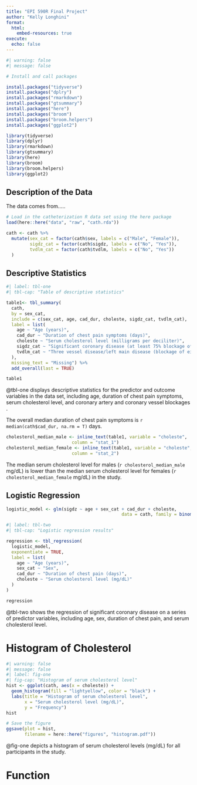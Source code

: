 ```yaml
---
title: "EPI 590R Final Project"
author: "Kelly Longhini"
format:
  html:
    embed-resources: true
execute: 
  echo: false
---
```


```r
#| warning: false
#| message: false

# Install and call packages

install.packages("tidyverse")
install.packages("dplry")
install.packages("rmarkdown")
install.packages("gtsummary")
install.packages("here")
install.packages("broom")
install.packages("broom.helpers")
install.packages("ggplot2")

library(tidyverse)
library(dplyr)
library(rmarkdown)
library(gtsummary)
library(here)
library(broom)
library(broom.helpers)
library(ggplot2)
```

## Description of the Data

The data comes from.....

```r
# Load in the catheterization R data set using the here package
load(here::here("data", "raw", "cath.rda")) 

cath <- cath %>%
  mutate(sex_cat = factor(cath$sex, labels = c("Male", "Female")),
         sigdz_cat = factor(cath$sigdz, labels = c("No", "Yes")),
         tvdlm_cat = factor(cath$tvdlm, labels = c("No", "Yes"))
  )

```

## Descriptive Statistics

```r
#| label: tbl-one
#| tbl-cap: "Table of descriptive statistics"

table1<- tbl_summary(
  cath,
  by = sex_cat,
  include = c(sex_cat, age, cad_dur, choleste, sigdz_cat, tvdlm_cat),
  label = list(
    age ~ "Age (years)",
    cad_dur ~ "Duration of chest pain symptoms (days)",
    choleste ~ "Serum cholesterol level (milligrams per deciliter)",
    sigdz_cat ~ "Significant coronary disease (at least 75% blockage of at least one of the major coronary arteries)",
    tvdlm_cat ~ "Three vessel disease/left main disease (blockage of either all three of the coronary vessels, or blockage of the left main coronary artery)"
  ),
  missing_text = "Missing") %>%
  add_overall(last = TRUE)

table1
```

@tbl-one displays descriptive statistics for the predictor and outcome variables in the data set, including age, duration of chest pain symptoms, serum cholesterol level, and coronary artery and coronary vessel blockages .

The overall median duration of chest pain symptoms is `r median(cath$cad_dur, na.rm = T)` days.

```r
cholesterol_median_male <- inline_text(table1, variable = "choleste", 
                         column = "stat_1")
cholesterol_median_female <- inline_text(table1, variable = "choleste", 
                         column = "stat_2")
```

The median serum cholesterol level for males (`r cholesterol_median_male` mg/dL) is lower than the median serum cholesterol level for females (`r cholesterol_median_female` mg/dL) in the study.


## Logistic Regression
```r
logistic_model <- glm(sigdz ~ age + sex_cat + cad_dur + choleste,
											data = cath, family = binomial())
```

```r
#| label: tbl-two
#| tbl-cap: "Logistic regression results"

regression <- tbl_regression(
  logistic_model,
  exponentiate = TRUE,
  label = list(
    age ~ "Age (years)",
    sex_cat ~ "Sex",
    cad_dur ~ "Duration of chest pain (days)",
    choleste ~ "Serum cholesterol level (mg/dL)"
  )
)

regression

```

@tbl-two shows the regression of significant coronary disease on a series of predictor variables, including age, sex, duration of chest pain, and serum cholesterol level. 


# Histogram of Cholesterol
```r
#| warning: false
#| message: false
#| label: fig-one
#| fig-cap: "Histogram of serum cholesterol level"
hist <- ggplot(cath, aes(x = choleste)) +
  geom_histogram(fill = "lightyellow", color = "black") +
  labs(title = "Histogram of serum cholesterol level",
       x = "Serum cholesterol level (mg/dL)",
       y = "Frequency")
hist

# Save the figure
ggsave(plot = hist, 
       filename = here::here("figures", "histogram.pdf"))
```

@fig-one depicts a histogram of serum cholesterol levels (mg/dL) for all participants in the study. 

# Function 






